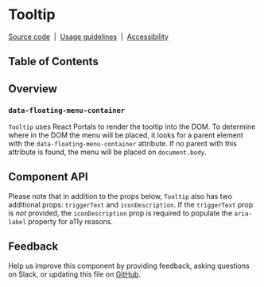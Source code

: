 
# Tooltip

[Source code](https://github.com/carbon-design-system/carbon/tree/main/packages/react/src/components/Tooltip)
&nbsp;|&nbsp;
[Usage guidelines](https://www.carbondesignsystem.com/components/tooltip/usage)
&nbsp;|&nbsp;
[Accessibility](https://www.carbondesignsystem.com/components/tooltip/accessibility)

## Table of Contents

## Overview

### `data-floating-menu-container`

`Tooltip` uses React Portals to render the tooltip into the DOM. To determine
where in the DOM the menu will be placed, it looks for a parent element with the
`data-floating-menu-container` attribute. If no parent with this attribute is
found, the menu will be placed on `document.body`.

## Component API

Please note that in addition to the props below, `Tooltip` also has two
additional props: `triggerText` and `iconDescription`. If the `triggerText` prop
is _not_ provided, the `iconDescription` prop is required to populate the
`aria-label` property for a11y reasons.

<Props />

## Feedback

Help us improve this component by providing feedback, asking questions on Slack,
or updating this file on
[GitHub](https://github.com/carbon-design-system/carbon/edit/main/packages/react/src/components/Tooltip/Tooltip.mdx).
